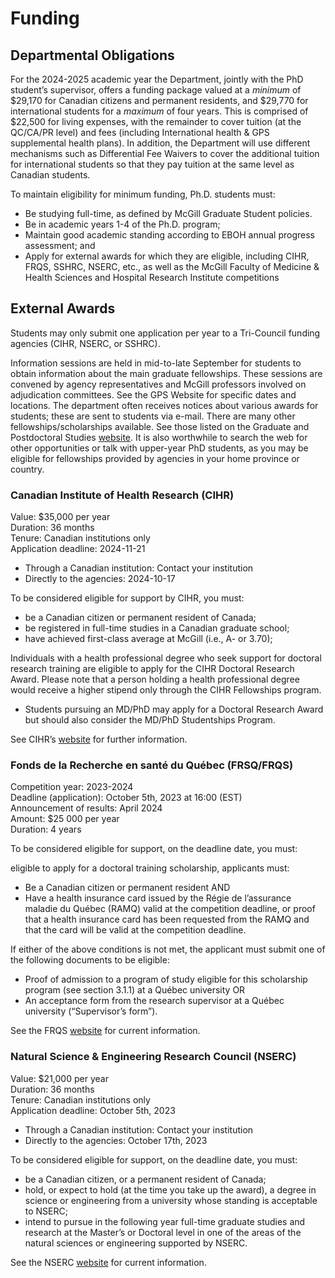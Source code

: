 # Funding

## Departmental Obligations

For the 2024-2025 academic year the Department, jointly with the PhD student's supervisor, offers a funding package valued at a *minimum* of \$29,170 for Canadian citizens and permanent residents, and \$29,770 for international students for a *maximum* of four years. This is comprised of $22,500 for living expenses, with the remainder to cover tuition (at the QC/CA/PR level) and fees (including International health & GPS supplemental health plans). In addition, the Department will use different mechanisms such as Differential Fee Waivers to cover the additional tuition for international students so that they pay tuition at the same level as Canadian students.

To maintain eligibility for minimum funding, Ph.D. students must:

- Be studying full-time, as defined by McGill Graduate Student policies.
- Be in academic years 1-4 of the Ph.D. program; 
- Maintain good academic standing according to EBOH annual progress assessment; and
- Apply for external awards for which they are eligible, including CIHR, FRQS, SSHRC, NSERC, etc., as well as the McGill Faculty of Medicine & Health Sciences and Hospital Research Institute competitions 

## External Awards

Students may only submit one application per year to a Tri-Council funding agencies (CIHR, NSERC, or SSHRC).

Information sessions are held in mid-to-late September for students to obtain information about the main graduate fellowships. These sessions are convened by agency representatives and McGill professors involved on adjudication committees. See the GPS Website for specific dates and locations. The department often receives notices about various awards for students; these are sent to students via e-mail. There are many other fellowships/scholarships available. See those listed on the Graduate and Postdoctoral Studies [website](https://www.mcgill.ca/gps/funding/opportunities/phd). It is also worthwhile to search the web for other opportunities or talk with upper-year PhD students, as you may be eligible for fellowships provided by agencies in your home province or country.

### Canadian Institute of Health Research (CIHR)

Value:	\$35,000 per year  
Duration:	36 months  
Tenure: Canadian institutions only  
Application deadline: 2024-11-21

- Through a Canadian institution: Contact your institution 
- Directly to the agencies: 2024-10-17

To be considered eligible for support by CIHR, you must:  

- be a Canadian citizen or permanent resident of Canada;
- be registered in full-time studies in a Canadian graduate school;
- have achieved first-class average at McGill (i.e., A- or 3.70); 

Individuals with a health professional degree who seek support for doctoral research training are eligible to apply for the CIHR Doctoral Research Award. Please note that a person holding a health professional degree would receive a higher stipend only through the CIHR Fellowships program.

- Students pursuing an MD/PhD may apply for a Doctoral Research Award but should also consider the MD/PhD Studentships Program.

See CIHR's [website](https://www.nserc-crsng.gc.ca/Students-Etudiants/PG-CS/CGSD-BESCD_eng.asp) for further information.

### Fonds de la Recherche en santé du Québec (FRSQ/FRQS)  

Competition year: 2023-2024  
Deadline (application):  October 5th, 2023 at 16:00 (EST)  
Announcement of results: April 2024  
Amount: \$25 000 per year  
Duration: 4 years  


To be considered eligible for support, on the deadline date, you must:  

eligible to apply for a doctoral training scholarship, applicants must:  

- Be a Canadian citizen or permanent resident AND
- Have a health insurance card issued by the Régie de l’assurance maladie du Québec (RAMQ) valid at the competition deadline, or proof that a health insurance card has been requested from the RAMQ and that the card will be valid at the competition deadline.

If either of the above conditions is not met, the applicant must submit one of the following documents to be eligible:

- Proof of admission to a program of study eligible for this scholarship program (see section 3.1.1) at a Québec university OR
- An acceptance form from the research supervisor at a Québec university (“Supervisor’s form”).

See the FRQS [website](https://frq.gouv.qc.ca/en/program/doctoral-training-scholarships-frqs-2024-2025) for current information.

### Natural Science & Engineering Research Council (NSERC)

Value:	\$21,000 per year  
Duration:	36 months  
Tenure: Canadian institutions only  
Application deadline: October 5th, 2023

- Through a Canadian institution: Contact your institution
- Directly to the agencies: October 17th, 2023  

To be considered eligible for support, on the deadline date, you must:  

- be a Canadian citizen, or a permanent resident of Canada;
- hold, or expect to hold (at the time you take up the award), a degree in science or engineering from a university whose standing is acceptable to NSERC;
- intend to pursue in the following year full-time graduate studies and research at the Master's or Doctoral level in one of the areas of the natural sciences or engineering supported by NSERC.  

See the NSERC [website](https://www.nserc-crsng.gc.ca/OnlineServices-ServicesEnLigne/instructions/201/pgs-pdf_eng.asp) for current information.
